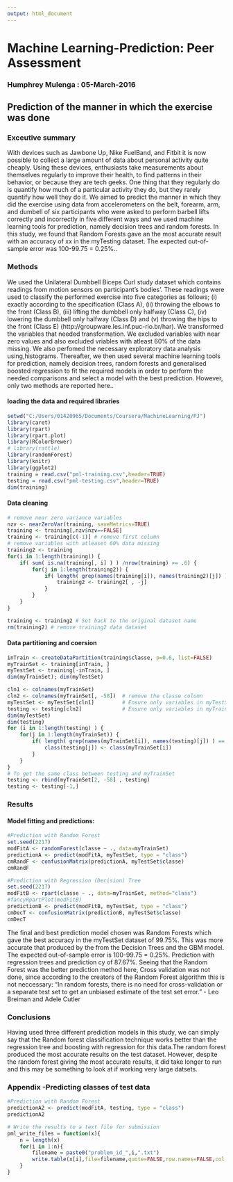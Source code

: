 ```yaml
---
output: html_document
---
```

# Machine Learning-Prediction: Peer Assessment

### Humphrey Mulenga : 05-March-2016
## Prediction of the manner in which the exercise was done

### Exceutive summary
With devices such as Jawbone Up, Nike FuelBand, and Fitbit it is now possible to collect a large amount of data about personal activity quite 
cheaply. Using these devices, enthusiasts take measurements about themselves regularly to improve their health, to find patterns in their behavior,
or because they are tech geeks. One thing that they regularly do is quantify how much of a particular activity they do, but they rarely 
quantify how well they do it. 
We aimed to predict the manner in which they did the exercise using data from accelerometers on the belt, forearm, arm, and dumbell of six 
participants who were asked to perform barbell lifts correctly and incorrectly in five different ways and we used machine learning tools for 
prediction, namely decision trees and random forests.
In this study, we found that Random Forests gave an the most accurate result with an accuracy of xx in the myTesting dataset. The expected 
out-of-sample error was 100-99.75 = 0.25%..

### Methods
We used the Unilateral Dumbbell Biceps Curl study dataset which contains readings from motion sensors on participant's bodies'. These readings 
were used to classify the performed exercise into five categories as follows; (i) exactly according to the specification (Class A), (ii) throwing
the elbows to the front (Class B), (iii) lifting the dumbbell only halfway (Class C), (iv) lowering the dumbbell only halfway (Class D) and (v) 
throwing the hips to the front (Class E) (http://groupware.les.inf.puc-rio.br/har).
We transformed the variables that needed transformation. We excluded variables with near zero values and also excluded vriables with atleast 60% 
of the data missing. We also perfomed the necessary exploratory data analysis using,histograms. Thereafter, we then used several  machine learning
tools for prediction, namely decision trees, random forests and generalised boosted regression to fit the required models in order to perform 
the needed comparisons and select a model with the best prediction. However, only two methods are reported here..


#### loading the data and required libraries
```r

setwd("C:/Users/01420965/Documents/Coursera/MachineLearning/PJ")
library(caret)
library(rpart)
library(rpart.plot)
library(RColorBrewer)
# library(rattle)
library(randomForest)
library(knitr)
library(ggplot2)
training = read.csv("pml-training.csv",header=TRUE)
testing = read.csv("pml-testing.csv",header=TRUE)
dim(training)
```


#### Data cleaning
```r
# remove near zero variance variables 
nzv <- nearZeroVar(training, saveMetrics=TRUE)
training <- training[,nzv$nzv==FALSE]
training <- training[c(-1)] # remove first column
# remove variables with atleaset 60% data missing
training2 <- training
for(i in 1:length(training)) {
    if( sum( is.na(training[, i] ) ) /nrow(training) >= .6) {
        for(j in 1:length(training2)) {
            if( length( grep(names(training[i]), names(training2)[j]) ) == 1)  {
                training2 <- training2[ , -j]
            }   
        } 
    }
}

training <- training2 # Set back to the original dataset name 
rm(training2) # remove training2 data dataset
```


#### Data partitioning and coersion
```r
inTrain <- createDataPartition(training$classe, p=0.6, list=FALSE)
myTrainSet <- training[inTrain, ]
myTestSet <- training[-inTrain, ]
dim(myTrainSet); dim(myTestSet)

cln1 <- colnames(myTrainSet)
cln2 <- colnames(myTrainSet[, -58])  # remove the classe column
myTestSet <- myTestSet[cln1]         # Ensure only variables in myTestSet are in myTrainSet
testing <- testing[cln2]             # Ensure only variables in myTrainSet are in testing
dim(myTestSet)
dim(testing)
for (i in 1:length(testing) ) {
    for(j in 1:length(myTrainSet)) {
        if( length( grep(names(myTrainSet[i]), names(testing)[j]) ) == 1)  {
            class(testing[j]) <- class(myTrainSet[i])
        }      
    }      
}
# To get the same class between testing and myTrainSet
testing <- rbind(myTrainSet[2, -58] , testing)
testing <- testing[-1,]


```

### Results

#### Model fitting and predictions: 
```r
#Prediction with Random Forest
set.seed(2217)
modFitA <- randomForest(classe ~ ., data=myTrainSet)
predictionA <- predict(modFitA, myTestSet, type = "class")
cmRandF <- confusionMatrix(predictionA, myTestSet$classe)
cmRandF

#Prediction with Regression (Decision) Tree
set.seed(2217)
modFitB <- rpart(classe ~ ., data=myTrainSet, method="class")
#fancyRpartPlot(modFitB)
predictionB <- predict(modFitB, myTestSet, type = "class")
cmDecT <- confusionMatrix(predictionB, myTestSet$classe)
cmDecT
```

The final and best prediction model chosen was Random Forests which gave the best accuracy in the myTestSet dataset of 99.75%. This was 
more accurate that produced by the from the Decision Trees and the GBM model. The expected out-of-sample error is 100-99.75 = 0.25%. 
Prediction with regression trees and prediction cy of 87.67%. Seeing that the Random Forest was the better prediction method here, Cross
validation was not done, since according to the creators of the Random Forest algorithm this is not neccessary: "In random forests, 
there is no need for cross-validation or a separate test set to get an unbiased estimate of the test set error." - Leo Breiman and Adele Cutler


### Conclusions

Having used three different prediction models in this study, we can simply say that the Random forest classification technique works better 
than the regression tree and boosting with regression for this data.The random forest produced the most accurate results on the test dataset.
However, despite the random forest giving the most accurate results, it did take longer to run and this may be something to   look at if 
working very large datsets.
 
### Appendix -Predicting classes of test data
```r
#Prediction with Random Forest
predictionA2 <- predict(modFitA, testing, type = "class")
predictionA2

# Write the results to a text file for submission
pml_write_files = function(x){
    n = length(x)
    for(i in 1:n){
        filename = paste0("problem_id_",i,".txt")
        write.table(x[i],file=filename,quote=FALSE,row.names=FALSE,col.names=FALSE)
    }
}

```







